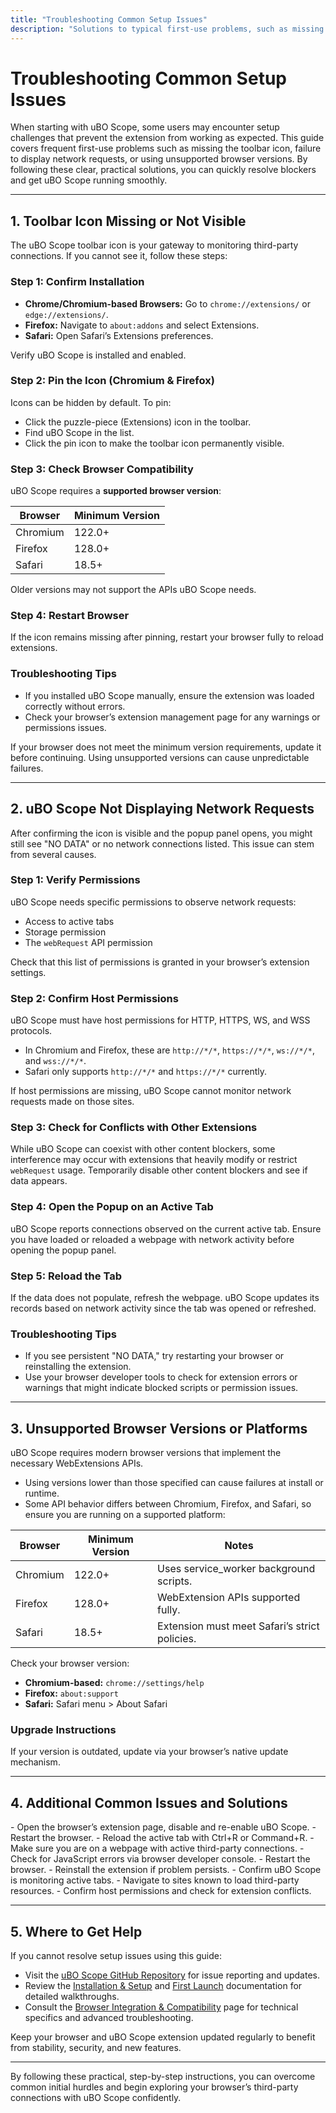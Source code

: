 ```yaml
---
title: "Troubleshooting Common Setup Issues"
description: "Solutions to typical first-use problems, such as missing toolbar icon, failure to display network requests, or unsupported browser versions. Empowers users to resolve setup blockers quickly."
---
```


# Troubleshooting Common Setup Issues

When starting with uBO Scope, some users may encounter setup challenges that prevent the extension from working as expected. This guide covers frequent first-use problems such as missing the toolbar icon, failure to display network requests, or using unsupported browser versions. By following these clear, practical solutions, you can quickly resolve blockers and get uBO Scope running smoothly.

---

## 1. Toolbar Icon Missing or Not Visible

The uBO Scope toolbar icon is your gateway to monitoring third-party connections. If you cannot see it, follow these steps:

### Step 1: Confirm Installation
- **Chrome/Chromium-based Browsers:** Go to `chrome://extensions/` or `edge://extensions/`.
- **Firefox:** Navigate to `about:addons` and select Extensions.
- **Safari:** Open Safari’s Extensions preferences.

Verify uBO Scope is installed and enabled.

### Step 2: Pin the Icon (Chromium & Firefox)
Icons can be hidden by default. To pin:

- Click the puzzle-piece (Extensions) icon in the toolbar.
- Find uBO Scope in the list.
- Click the pin icon to make the toolbar icon permanently visible.

### Step 3: Check Browser Compatibility
uBO Scope requires a **supported browser version**:

| Browser      | Minimum Version          |
|--------------|-------------------------|
| Chromium     | 122.0+                  |
| Firefox      | 128.0+                  |
| Safari       | 18.5+                   |

Older versions may not support the APIs uBO Scope needs.

### Step 4: Restart Browser
If the icon remains missing after pinning, restart your browser fully to reload extensions.

### Troubleshooting Tips
- If you installed uBO Scope manually, ensure the extension was loaded correctly without errors.
- Check your browser’s extension management page for any warnings or permissions issues.

<Warning>
If your browser does not meet the minimum version requirements, update it before continuing. Using unsupported versions can cause unpredictable failures.
</Warning>

---

## 2. uBO Scope Not Displaying Network Requests

After confirming the icon is visible and the popup panel opens, you might still see "NO DATA" or no network connections listed. This issue can stem from several causes.

### Step 1: Verify Permissions
uBO Scope needs specific permissions to observe network requests:

- Access to active tabs
- Storage permission
- The `webRequest` API permission

Check that this list of permissions is granted in your browser’s extension settings.

### Step 2: Confirm Host Permissions
uBO Scope must have host permissions for HTTP, HTTPS, WS, and WSS protocols.

- In Chromium and Firefox, these are `http://*/*`, `https://*/*`, `ws://*/*`, and `wss://*/*`.
- Safari only supports `http://*/*` and `https://*/*` currently.

If host permissions are missing, uBO Scope cannot monitor network requests made on those sites.

### Step 3: Check for Conflicts with Other Extensions
While uBO Scope can coexist with other content blockers, some interference may occur with extensions that heavily modify or restrict `webRequest` usage. Temporarily disable other content blockers and see if data appears.

### Step 4: Open the Popup on an Active Tab
uBO Scope reports connections observed on the current active tab. Ensure you have loaded or reloaded a webpage with network activity before opening the popup panel.

### Step 5: Reload the Tab
If the data does not populate, refresh the webpage. uBO Scope updates its records based on network activity since the tab was opened or refreshed.

### Troubleshooting Tips
- If you see persistent "NO DATA," try restarting your browser or reinstalling the extension.
- Use your browser developer tools to check for extension errors or warnings that might indicate blocked scripts or permission issues.

---

## 3. Unsupported Browser Versions or Platforms

uBO Scope requires modern browser versions that implement the necessary WebExtensions APIs.

- Using versions lower than those specified can cause failures at install or runtime.
- Some API behavior differs between Chromium, Firefox, and Safari, so ensure you are running on a supported platform:

| Browser      | Minimum Version          | Notes                                   |
|--------------|-------------------------|-----------------------------------------|
| Chromium     | 122.0+                  | Uses service_worker background scripts. |
| Firefox      | 128.0+                  | WebExtension APIs supported fully.      |
| Safari       | 18.5+                   | Extension must meet Safari’s strict policies.

Check your browser version:

- **Chromium-based:** `chrome://settings/help`
- **Firefox:** `about:support`
- **Safari:** Safari menu > About Safari

### Upgrade Instructions
If your version is outdated, update via your browser’s native update mechanism.

---

## 4. Additional Common Issues and Solutions

<AccordionGroup title="Additional Troubleshooting Tips">
<Accordion title="Extension Appears Disabled or Inactive">
- Open the browser’s extension page, disable and re-enable uBO Scope.
- Restart the browser.
</Accordion>
<Accordion title="Data Seems Incomplete or Stale">
- Reload the active tab with Ctrl+R or Command+R.
- Make sure you are on a webpage with active third-party connections.
</Accordion>
<Accordion title="Popup Panel Fails to Open or Is Unresponsive">
- Check for JavaScript errors via browser developer console.
- Restart the browser.
- Reinstall the extension if problem persists.
</Accordion>
<Accordion title="Badge Count Never Appears or Always Stays at Zero">
- Confirm uBO Scope is monitoring active tabs.
- Navigate to sites known to load third-party resources.
- Confirm host permissions and check for extension conflicts.
</Accordion>
</AccordionGroup>

---

## 5. Where to Get Help

If you cannot resolve setup issues using this guide:

- Visit the [uBO Scope GitHub Repository](https://github.com/gorhill/uBO-Scope) for issue reporting and updates.
- Review the [Installation & Setup](../installation-setup/installing-extension) and [First Launch](../installation-setup/first-launch) documentation for detailed walkthroughs.
- Consult the [Browser Integration & Compatibility](../../overview/quick-tour/integration-and-compatibility) page for technical specifics and advanced troubleshooting.

<Check>
Keep your browser and uBO Scope extension updated regularly to benefit from stability, security, and new features.
</Check>

---

By following these practical, step-by-step instructions, you can overcome common initial hurdles and begin exploring your browser’s third-party connections with uBO Scope confidently.